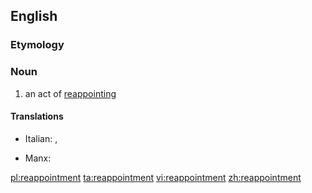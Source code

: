 ==English==

===Etymology===
{{prefix|re|appointment}}

===Noun===
{{en-noun}}

# an act of [[reappoint]]ing

====Translations====
{{trans-top|an act of reappointing}}
* Italian: {{t|it|riconferma|f}}, {{t|it|reincarico|m}}
{{trans-mid}}
* Manx: {{t|gv|aaphointeil|f}}
{{trans-bottom}}

[[pl:reappointment]]
[[ta:reappointment]]
[[vi:reappointment]]
[[zh:reappointment]]